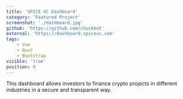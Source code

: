 ```yaml
---
title: 'SPICE VC Dashboard'
category: 'Featured Project'
screenshot: './dashboard.jpg'
github: 'https://github.com/chuckbot'
external: 'https://dashboard.spicevc.com'
tags:
    - Vue
    - Nuxt
    - Bootstrap
visible: 'true'
position: 0
---
```


This dashboard allows investors to finance crypto projects in different industries in a secure and transparent way.